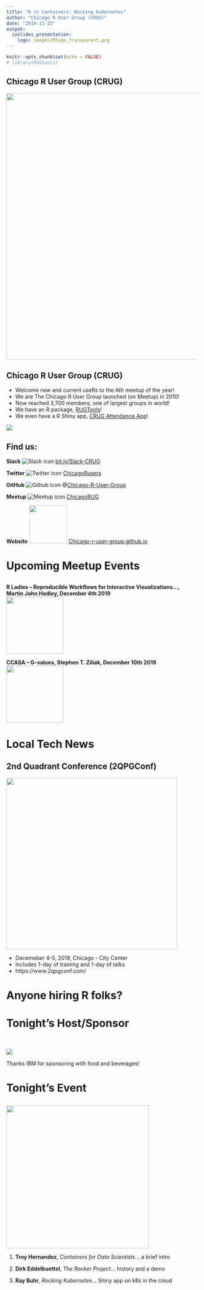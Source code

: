 ```yaml
---
title: "R in Containers: Rocking Kubernetes"
author: "Chicago R User Group (CRUG)"
date: "2019-11-25"
output:
  ioslides_presentation:
    logo: images/Rlogo_transparent.png
---
```



```r
knitr::opts_chunk$set(echo = FALSE)
# library(RUGtools)
```

## Chicago R User Group (CRUG) {.vcenter .flexbox}

<img src="images/RockerCRUG.png" width="700px"/>


## Chicago R User Group (CRUG)

- Welcome new and current useRs to the Ath meetup of the year!
- We are The Chicago R User Group launched (on Meetup) in 2010!
- Now reached 3,700 members, one of largest groups in world!
- We have an R package, [RUGTools](https://justinmshea.github.io/RUGtools/)!
- We even have a R Shiny app, [CRUG Attendance App](https://parfaitg.shinyapps.io/CRUG_Attendance_App/)!

![](images/open_mic.png)

## Find us:

**Slack**
![Slack icon](images/slack_50x50.png) 
[bit.ly/Slack-CRUG](http://bit.ly/Slack-CRUG)

**Twitter**
![Twitter icon](images/twitter50x41.png)
[ChicagoRusers](https://twitter.com/ChicagoRusers)

**GitHub**
![Github icon](images/github.png)
@[Chicago-R-User-Group](https://github.com/Chicago-R-User-Group)

**Meetup**
![Meetup icon](images/m_swarm_50x50.png)
[ChicagoRUG](https://www.meetup.com/ChicagoRUG/)

**Website**
<img src="images/header-background.png" width="100px">
[Chicago-r-user-group.github.io](https://chicago-r-user-group.github.io/)

# Upcoming Meetup Events

## 

**R Ladies – Reproducible Workflows for Interactive Visualizations..., Martin John Hadley, December 4th 2019**
<br/>
<img src="images/r_ladies.png" width="150px"/>

**CCASA – G-values, Stephen T. Ziliak, December 10th 2019**
<br/>
<img src="images/CCASA.jpg" width="150px"/>


# Local Tech News


## 2nd Quadrant Conference (2QPGConf)
<img src="images/2QPGConf.png" width="450px">

- Decemeber 4-5, 2019, Chicago - City Center
- Includes 1-day of training and 1-day of talks
- https://www.2qpgconf.com/


# Anyone hiring R folks? 

# Tonight's Host/Sponsor

<br/>

![](images/IBM-logo-black.png)


Thanks IBM for sponsoring with food and beverages!

# Tonight's Event

## {.vcenter .flexbox}

<img src="images/RockerCRUG.png" width="375px"/>

1. **Troy Hernandez**, *Containers for Data Scientists*... a brief intro

2. **Dirk Eddelbuettel**, *The Rocker Project*...  history and a demo

3. **Ray Buhr**, *Rocking Kubernetes*... Shiny app on k8s in the cloud
